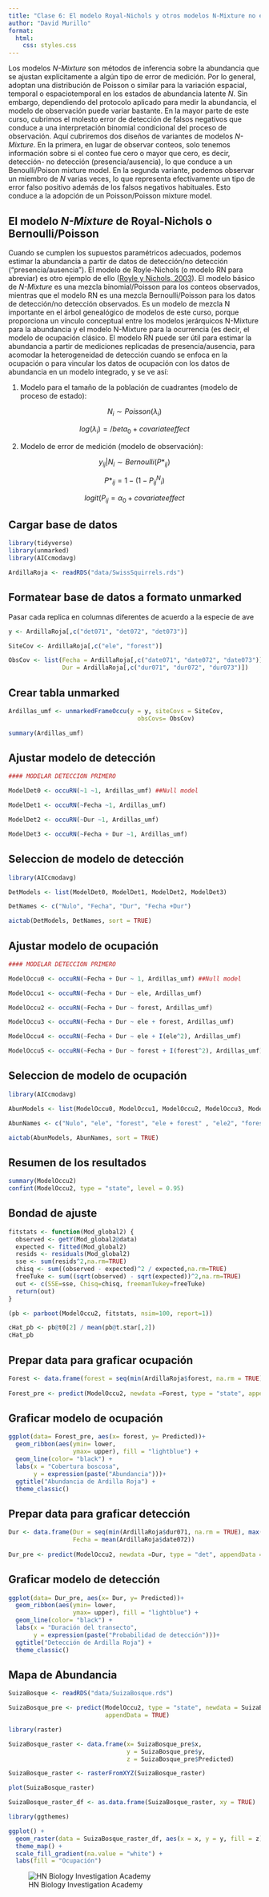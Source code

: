 ---
title: "Clase 6: El modelo Royal-Nichols y otros modelos N-Mixture no estándar"
author: "David Murillo"
format:
  html:
    css: styles.css
---

Los modelos *N-Mixture* son métodos de inferencia sobre la abundancia que se ajustan explícitamente a algún tipo de error de medición. Por lo general, adoptan una distribución de Poisson o similar para la variación espacial, temporal o espaciotemporal en los estados de abundancia latente *N*. Sin embargo, dependiendo del protocolo aplicado para medir la abundancia, el modelo de observación puede variar bastante. En la mayor parte de este curso, cubrimos el molesto error de detección de falsos negativos que conduce a una interpretación binomial condicional del proceso de observación. Aquí cubriremos dos diseños de variantes de modelos *N-Mixture*. En la primera, en lugar de observar conteos, solo tenemos información sobre si el conteo fue cero o mayor que cero, es decir, detección- no detección (presencia/ausencia), lo que conduce a un Benoulli/Poison mixture model. En la segunda variante, podemos observar un miembro de *N* varias veces, lo que representa efectivamente un tipo de error falso positivo además de los falsos negativos habituales. Esto conduce a la adopción de un Poisson/Poisson mixture model.



::: panel-tabset

## El modelo *N-Mixture* de Royal-Nichols o Bernoulli/Poisson

Cuando se cumplen los supuestos paramétricos adecuados, podemos estimar la abundancia a partir de datos de detección/no detección ("presencia/ausencia"). El modelo de Royle-Nichols (o modelo RN para abreviar) es otro ejemplo de ello ([Royle y Nichols, 2003]( https://doi.org/10.1890/0012-9658(2003)084[0777:EAFRPA]2.0.CO;2)). El modelo básico de *N-Mixture* es una mezcla binomial/Poisson para los conteos observados, mientras que el modelo RN es una mezcla Bernoulli/Poisson para los datos de detección/no detección observados. Es un modelo de mezcla N importante en el árbol genealógico de modelos de este curso, porque proporciona un vínculo conceptual entre los modelos jerárquicos N-Mixture para la abundancia y el modelo N-Mixture para la ocurrencia (es decir, el modelo de ocupación clásico. El modelo RN puede ser útil para estimar la abundancia a partir de mediciones replicadas de presencia/ausencia, para acomodar la heterogeneidad de detección cuando se enfoca en la ocupación o para vincular los datos de ocupación con los datos de abundancia en un modelo integrado, y se ve así:

1. Modelo para el tamaño de la población de cuadrantes (modelo de proceso de estado): 

$$N_i \sim Poisson(\lambda_i)$$

$$log(\lambda_i) = /beta_0 + covariate effect $$


2. Modelo de error de medición (modelo de observación): 

$$y_{ij}|N_i \sim Bernoulli(P*_{ij})$$

$$P*_{ij} = 1 - (1 - P_{ij}^N_i)$$

$$logit(P_{ij} = \alpha_0 + covariate effect$$



## Cargar base de datos

```{r, warning=FALSE, message=FALSE}

library(tidyverse)
library(unmarked)
library(AICcmodavg)

ArdillaRoja <- readRDS("data/SwissSquirrels.rds")
```

## Formatear base de datos a formato unmarked

Pasar cada replica en columnas diferentes de acuerdo a la especie de ave

```{r}
y <- ArdillaRoja[,c("det071", "det072", "det073")]

SiteCov <- ArdillaRoja[,c("ele", "forest")]

ObsCov <- list(Fecha = ArdillaRoja[,c("date071", "date072", "date073")],
               Dur = ArdillaRoja[,c("dur071", "dur072", "dur073")])
```

## Crear tabla unmarked

```{r}

Ardillas_umf <- unmarkedFrameOccu(y = y, siteCovs = SiteCov, 
                                    obsCovs= ObsCov)

summary(Ardillas_umf)

```

## Ajustar modelo de detección  

```{r, warning=FALSE, message=FALSE}
#### MODELAR DETECCION PRIMERO

ModelDet0 <- occuRN(~1 ~1, Ardillas_umf) ##Null model

ModelDet1 <- occuRN(~Fecha ~1, Ardillas_umf)

ModelDet2 <- occuRN(~Dur ~1, Ardillas_umf)

ModelDet3 <- occuRN(~Fecha + Dur ~1, Ardillas_umf)
```

## Seleccion de modelo de detección 

```{r}
library(AICcmodavg)

DetModels <- list(ModelDet0, ModelDet1, ModelDet2, ModelDet3)

DetNames <- c("Nulo", "Fecha", "Dur", "Fecha +Dur")

aictab(DetModels, DetNames, sort = TRUE)
```

## Ajustar modelo de ocupación 

```{r, warning=FALSE, message=FALSE}
#### MODELAR DETECCION PRIMERO

ModelOccu0 <- occuRN(~Fecha + Dur ~ 1, Ardillas_umf) ##Null model

ModelOccu1 <- occuRN(~Fecha + Dur ~ ele, Ardillas_umf)

ModelOccu2 <- occuRN(~Fecha + Dur ~ forest, Ardillas_umf)

ModelOccu3 <- occuRN(~Fecha + Dur ~ ele + forest, Ardillas_umf)

ModelOccu4 <- occuRN(~Fecha + Dur ~ ele + I(ele^2), Ardillas_umf)

ModelOccu5 <- occuRN(~Fecha + Dur ~ forest + I(forest^2), Ardillas_umf)
```

## Seleccion de modelo de ocupación 

```{r}
library(AICcmodavg)

AbunModels <- list(ModelOccu0, ModelOccu1, ModelOccu2, ModelOccu3, ModelOccu4, ModelOccu5)

AbunNames <- c("Nulo", "ele", "forest", "ele + forest" , "ele2", "forest2")

aictab(AbunModels, AbunNames, sort = TRUE)
```

## Resumen de los resultados

```{r}
summary(ModelOccu2)
confint(ModelOccu2, type = "state", level = 0.95)
```

## Bondad de ajuste

```{r, warning=FALSE, message=FALSE}


fitstats <- function(Mod_global2) {
  observed <- getY(Mod_global2@data)
  expected <- fitted(Mod_global2)
  resids <- residuals(Mod_global2)
  sse <- sum(resids^2,na.rm=TRUE)
  chisq <- sum((observed - expected)^2 / expected,na.rm=TRUE)
  freeTuke <- sum((sqrt(observed) - sqrt(expected))^2,na.rm=TRUE)
  out <- c(SSE=sse, Chisq=chisq, freemanTukey=freeTuke)
  return(out)
}

(pb <- parboot(ModelOccu2, fitstats, nsim=100, report=1))


```

```{r}
cHat_pb <- pb@t0[2] / mean(pb@t.star[,2])
cHat_pb
```


## Prepar data para graficar ocupación 

```{r}
Forest <- data.frame(forest = seq(min(ArdillaRoja$forest, na.rm = TRUE), max(ArdillaRoja$forest, na.rm = TRUE), length.out = 100))
                                 
Forest_pre <- predict(ModelOccu2, newdata =Forest, type = "state", appendData = TRUE)

```

## Graficar modelo de ocupación

```{r}
ggplot(data= Forest_pre, aes(x= forest, y= Predicted))+
  geom_ribbon(aes(ymin= lower,
                  ymax= upper), fill = "lightblue") +
  geom_line(color= "black") +
  labs(x = "Cobertura boscosa", 
       y = expression(paste("Abundancia")))+
  ggtitle("Abundancia de Ardilla Roja") +
  theme_classic()
```

## Prepar data para graficar detección 

```{r}
Dur <- data.frame(Dur = seq(min(ArdillaRoja$dur071, na.rm = TRUE), max(ArdillaRoja$dur073, na.rm = TRUE), length.out = 100),
                  Fecha = mean(ArdillaRoja$date072))
                                 
Dur_pre <- predict(ModelOccu2, newdata =Dur, type = "det", appendData = TRUE)

```

## Graficar modelo de detección

```{r}
ggplot(data= Dur_pre, aes(x= Dur, y= Predicted))+
  geom_ribbon(aes(ymin= lower,
                  ymax= upper), fill = "lightblue") +
  geom_line(color= "black") +
  labs(x = "Duración del transecto", 
       y = expression(paste("Probabilidad de detección")))+
  ggtitle("Detección de Ardilla Roja") +
  theme_classic()
```


## Mapa de Abundancia

```{r}
SuizaBosque <- readRDS("data/SuizaBosque.rds")
```

```{r}
SuizaBosque_pre <- predict(ModelOccu2, type = "state", newdata = SuizaBosque,
                           appendData = TRUE)
```


```{r}
library(raster)

SuizaBosque_raster <- data.frame(x= SuizaBosque_pre$x,
                                 y = SuizaBosque_pre$y,
                                 z = SuizaBosque_pre$Predicted)

SuizaBosque_raster <- rasterFromXYZ(SuizaBosque_raster)

plot(SuizaBosque_raster)
```

```{r}
SuizaBosque_raster_df <- as.data.frame(SuizaBosque_raster, xy = TRUE)

library(ggthemes)

ggplot() +
  geom_raster(data = SuizaBosque_raster_df, aes(x = x, y = y, fill = z)) +
  theme_map() +
  scale_fill_gradient(na.value = "white") +
  labs(fill = "Ocupación")

```



:::

![HN Biology Investigation Academy](HN%20Cursos%20publicidad/HN%20Biology%20Inv%20large.jpg)
